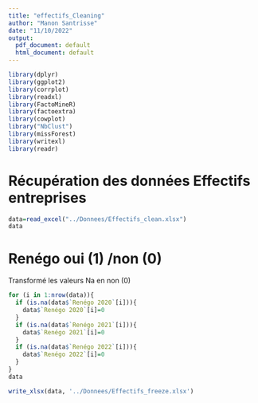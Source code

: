 ```yaml
---
title: "effectifs_Cleaning"
author: "Manon Santrisse"
date: "11/10/2022"
output:
  pdf_document: default
  html_document: default
---
```



```r
library(dplyr)
library(ggplot2)
library(corrplot)
library(readxl)
library(FactoMineR)
library(factoextra)
library(cowplot)
library("NbClust")
library(missForest)
library(writexl)
library(readr)
```

# Récupération des données Effectifs entreprises

```r
data=read_excel("../Donnees/Effectifs_clean.xlsx")
data
````

# Renégo oui (1) /non (0)



Transformé les valeurs Na en non (0)
```r
for (i in 1:nrow(data)){
  if (is.na(data$`Renégo 2020`[i])){
    data$`Renégo 2020`[i]=0
  }
  if (is.na(data$`Renégo 2021`[i])){
    data$`Renégo 2021`[i]=0
  }
  if (is.na(data$`Renégo 2022`[i])){
    data$`Renégo 2022`[i]=0
  }
}
data
```


```r
write_xlsx(data, '../Donnees/Effectifs_freeze.xlsx')
```



